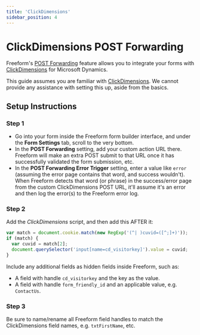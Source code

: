 ```yaml
---
title: 'ClickDimensions'
sidebar_position: 4
---
```



# ClickDimensions POST Forwarding<Badge type="pro" text="Pro" />

Freeform's [POST Forwarding](../integrations/post-forwarding/) feature allows you to integrate your forms with [ClickDimensions](https://clickdimensions.com/) for Microsoft Dynamics.

This guide assumes you are familiar with [ClickDimensions](https://clickdimensions.com/). We cannot provide any assistance with setting this up, aside from the basics.

## Setup Instructions

<VerticalStepWrapper>

<StepMarkdown>

### Step 1

- Go into your form inside the Freeform form builder interface, and under the **Form Settings** tab, scroll to the very bottom.
- In the **POST Forwarding** setting, add your custom action URL there. Freeform will make an extra POST submit to that URL once it has successfully validated the form submission, etc.
- In the **POST Forwarding Error Trigger** setting, enter a value like `error` (assuming the error page contains that word, and success wouldn't). When Freeform detects that word (or phrase) in the success/error page from the custom ClickDimensions POST URL, it'll assume it's an error and then log the error(s) to the Freeform error log.

</StepMarkdown>

<StepMarkdown>

### Step 2

Add the _ClickDimensions_ script, and then add this AFTER it:

```javascript
var match = document.cookie.match(new RegExp('(^| )cuvid=([^;]+)'));
if (match) {
  var cuvid = match[2];
  document.querySelector('input[name=cd_visitorkey]').value = cuvid;
}
```

Include any additional fields as hidden fields inside Freeform, such as:

- A field with handle `cd_visitorkey` and the key as the value.
- A field with handle `form_friendly_id` and an applicable value, e.g. `ContactUs`.

</StepMarkdown>

<StepMarkdown>

### Step 3

Be sure to name/rename all Freeform field handles to match the ClickDimensions field names, e.g. `txtFirstName`, etc.

</StepMarkdown>

</VerticalStepWrapper>
